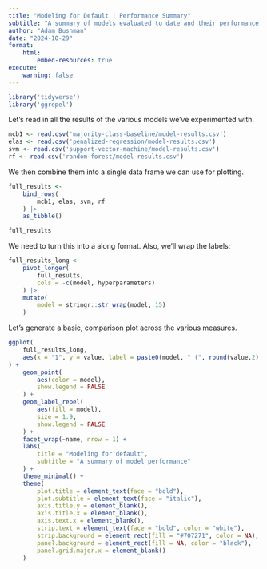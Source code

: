 ```yaml
---
title: "Modeling for Default | Performance Summary"
subtitle: "A summary of models evaluated to date and their performance modeling for default"
author: "Adam Bushman"
date: "2024-10-29"
format:
    html:
        embed-resources: true
execute:
    warning: false
---
```


```r
library('tidyverse')
library('ggrepel')
```

Let's read in all the results of the various models we've experimented with.

```r
mcb1 <- read.csv('majority-class-baseline/model-results.csv')
elas <- read.csv('penalized-regression/model-results.csv')
svm <- read.csv('support-vector-machine/model-results.csv')
rf <- read.csv('random-forest/model-results.csv')
```

We then combine them into a single data frame we can use for plotting.

```r
full_results <- 
    bind_rows(
        mcb1, elas, svm, rf
    ) |>
    as_tibble()

full_results
```

We need to turn this into a along format. Also, we'll wrap the labels:

```r
full_results_long <- 
    pivot_longer(
        full_results, 
        cols = -c(model, hyperparameters)
    ) |>
    mutate(
        model = stringr::str_wrap(model, 15)
    )
```

Let's generate a basic, comparison plot across the various measures.

```r
ggplot(
    full_results_long, 
    aes(x = "1", y = value, label = paste0(model, " (", round(value,2) ,")"))
) +
    geom_point(
        aes(color = model), 
        show.legend = FALSE
    ) +
    geom_label_repel(
        aes(fill = model), 
        size = 1.9, 
        show.legend = FALSE
    ) +
    facet_wrap(~name, nrow = 1) +
    labs(
        title = "Modeling for default", 
        subtitle = "A summary of model performance"
    ) +
    theme_minimal() +
    theme(
        plot.title = element_text(face = "bold"), 
        plot.subtitle = element_text(face = "italic"), 
        axis.title.y = element_blank(), 
        axis.title.x = element_blank(), 
        axis.text.x = element_blank(), 
        strip.text = element_text(face = "bold", color = "white"), 
        strip.background = element_rect(fill = "#707271", color = NA), 
        panel.background = element_rect(fill = NA, color = "black"), 
        panel.grid.major.x = element_blank()
    )
```